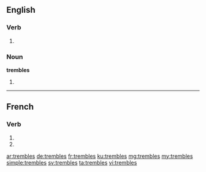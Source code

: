 {{also|tremblés}}
==English==

===Verb===
{{head|en}}

# {{en-third-person singular of|tremble}}

===Noun===
'''trembles'''

# {{plural of|tremble}}

----

==French==

===Verb===
{{fr-verb-form}}

# {{conjugation of|trembler||2|s|pres|ind|lang=fr}}
# {{conjugation of|trembler||2|s|pres|sub|lang=fr}}

[[ar:trembles]]
[[de:trembles]]
[[fr:trembles]]
[[ku:trembles]]
[[mg:trembles]]
[[my:trembles]]
[[simple:trembles]]
[[sv:trembles]]
[[ta:trembles]]
[[vi:trembles]]